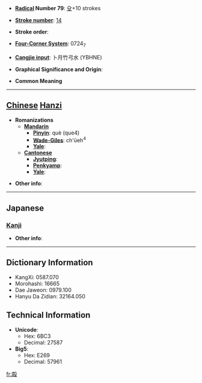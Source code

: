 * '''[[Wiktionary:Chinese radical index| Radical]] Number 79''': [[Wiktionary:Chinese radical index 殳|殳]]+10 strokes

* '''[[Wiktionary:Chinese total strokes index|Stroke number]]''': [[Wiktionary:Chinese total strokes index 14|14]]

* '''Stroke order''': 

* '''[[Wiktionary:Chinese four corner index|Four-Corner System]]''': 0724<sub>7</sub>

* '''[[Wiktionary:Chinese Cangjie index|Cangjie input]]''': 卜月竹弓水 (YBHNE)

* '''Graphical Significance and Origin''': 

* '''Common Meaning'''

----

== [[Chinese]] [[Hanzi]] ==

* '''Romanizations'''
** '''[[Mandarin]]'''
*** '''[[Pinyin]]''': què (que4)
*** '''[[Wade-Giles]]''': ch'üeh<sup>4</sup>
*** '''[[Yale]]''': 
** '''[[Cantonese]]'''
*** '''[[Jyutping]]''':
*** '''[[Penkyamp]]''': 
*** '''[[Yale]]''': 

* '''Other info''': 

----

==Japanese==
===[[Kanji]]===
{{kanji|on readings=[[かく]] (kaku), [[きょう]] (kyō)
|kun readings=[[たたく]] (tataku)
}}

* '''Other info''':  

----

== Dictionary Information ==

* KangXi: 0587.070
* Morohashi: 16665
* Dae Jaweon: 0979.100
* Hanyu Da Zidian: 32164.050

== Technical Information ==

* '''Unicode''':
** Hex: 6BC3
** Decimal: 27587
* '''Big5''':
** Hex: E269
** Decimal: 57961

[[fr:毃]]